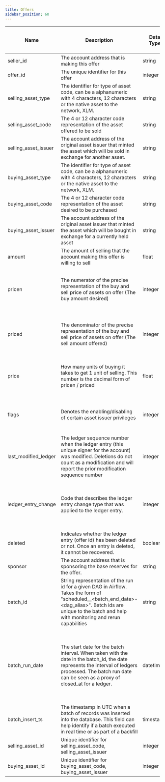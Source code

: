 ```yaml
---
title: Offers
sidebar_position: 60
---
```


| Name                 | Description                                                                                                                                                                                                            | Data Type | Domain Values                                                                                                                             | Primary Key? | Natural Key? | Partition or Cluster Field? | Required? | Notes                                                                                                                                                   |
| -------------------- | ---------------------------------------------------------------------------------------------------------------------------------------------------------------------------------------------------------------------- | --------- | ----------------------------------------------------------------------------------------------------------------------------------------- | ------------ | ------------ | --------------------------- | --------- | ------------------------------------------------------------------------------------------------------------------------------------------------------- |
| seller_id            | The account address that is making this offer                                                                                                                                                                          | string    |                                                                                                                                           |              |              |                             | Yes       |                                                                                                                                                         |
| offer_id             | The unique identifier for this offer                                                                                                                                                                                   | integer   |                                                                                                                                           |              |              |                             | Yes       |                                                                                                                                                         |
| selling_asset_type   | The identifier for type of asset code, can be a alphanumeric with 4 characters, 12 characters or the native asset to the network, XLM.                                                                                 | string    | credit_alphanum4 credit_alphanum12 native                                                                                                 |              |              |                             | Yes       |                                                                                                                                                         |
| selling_asset_code   | The 4 or 12 character code representation of the asset offered to be sold                                                                                                                                              | string    |                                                                                                                                           |              |              |                             | No        |                                                                                                                                                         |
| selling_asset_issuer | The account address of the original asset issuer that minted the asset which will be sold in exchange for another asset.                                                                                               | string    |                                                                                                                                           |              |              |                             | No        |                                                                                                                                                         |
| buying_asset_type    | The identifier for type of asset code, can be a alphanumeric with 4 characters, 12 characters or the native asset to the network, XLM.                                                                                 | string    | credit_alphanum4 credit_alphanum12 native                                                                                                 |              |              |                             | Yes       |                                                                                                                                                         |
| buying_asset_code    | The 4 or 12 character code representation of the asset desired to be purchased                                                                                                                                         | string    |                                                                                                                                           |              |              |                             | No        |                                                                                                                                                         |
| buying_asset_issuer  | The account address of the original asset issuer that minted the asset which will be bought in exchange for a currently held asset                                                                                     | string    |                                                                                                                                           |              |              |                             | No        |                                                                                                                                                         |
| amount               | The amount of selling that the account making this offer is willing to sell                                                                                                                                            | float     |                                                                                                                                           |              |              |                             | Yes       |                                                                                                                                                         |
| pricen               | The numerator of the precise representation of the buy and sell price of assets on offer (The buy amount desired)                                                                                   | integer   |                                                                                                                                           |              |              |                             | Yes       | If an offer wants to sell 10 XLM in exchange for 1 USD, the numerator will be 1.                                                                        |
| priced               | The denominator of the precise representation of the buy and sell price of assets on offer (The sell amount offered)                                                                                | integer   |                                                                                                                                           |              |              |                             | Yes       | If an offer wants to sell 10 XLM in exchange for 1 USD, the denominator will be 10.                                                                     |
| price                | How many units of buying it takes to get 1 unit of selling. This number is the decimal form of pricen / priced                                                                                                         | float     |                                                                                                                                           |              |              |                             | Yes       | If an offer wants to sell 10 XLM in exchange for 1 USD, the price will be 0.1                                                                           |
| flags                | Denotes the enabling/disabling of certain asset issuer privileges                                                                                                                                                      | integer   | 0 - None, Default 1 - Passive (offer with this flag will not act on and take a reverse offer of equal price)           |              |              |                             | Yes       |                                                                                                                                                         |
| last_modified_ledger | The ledger sequence number when the ledger entry (this unique signer for the account) was modified. Deletions do not count as a modification and will report the prior modification sequence number | integer   |                                                                                                                                           |              | Yes          | cluster                     | Yes       |                                                                                                                                                         |
| ledger_entry_change  | Code that describes the ledger entry change type that was applied to the ledger entry.                                                                                                                                 | integer   | 0 - Ledger Entry Created 1 - Ledger Entry Updated 2 - Ledger Entry Deleted 3 - Ledger Entry State (value of the entry) |              | Yes          |                             | Yes       | Valid entry change types are 0, 1, and 2 for ledger entries of type \`offers\`.                                                                         |
| deleted              | Indicates whether the ledger entry (offer id) has been deleted or not. Once an entry is deleted, it cannot be recovered.                                                                            | boolean   |                                                                                                                                           |              |              |                             | Yes       |                                                                                                                                                         |
| sponsor              | The account address that is sponsoring the base reserves for the offer.                                                                                                                                                | string    |                                                                                                                                           |              |              |                             | No        |                                                                                                                                                         |
| batch_id             | String representation of the run id for a given DAG in Airflow. Takes the form of "scheduled\_\_\<batch_end_date>-\<dag_alias>". Batch ids are unique to the batch and help with monitoring and rerun capabilities     | string    |                                                                                                                                           |              |              |                             | Yes       |                                                                                                                                                         |
| batch_run_date       | The start date for the batch interval. When taken with the date in the batch_id, the date represents the interval of ledgers processed. The batch run date can be seen as a proxy of closed_at for a ledger.           | datetime  |                                                                                                                                           |              |              | MONTH partition             | Yes       | The table is partitioned on batch_run_date. It is recommended to always include the batch_run_date in the filter if possible to help reduce query cost. |
| batch_insert_ts      | The timestamp in UTC when a batch of records was inserted into the database. This field can help identify if a batch executed in real time or as part of a backfill                                                    | timestamp |                                                                                                                                           |              |              |                             | Yes       |                                                                                                                                                         |
| selling_asset_id     | Unique identifier for selling_asset_code, selling_asset_issuer                                                                                                                                                         | integer   |                                                                                                                                           |              |              | cluster                     | No        |                                                                                                                                                         |
| buying_asset_id      | Unique identifier for buying_asset_code, buying_asset_issuer                                                                                                                                                           | integer   |                                                                                                                                           |              |              | cluster                     | No        |                                                                                                                                                         |
